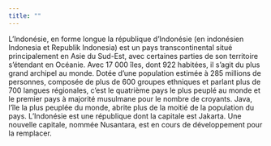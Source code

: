 ```yaml
---
title: ""
---
```


 <!-- Dans le <head> --> <link href="https://unpkg.com/aos@2.3.1/dist/aos.css" rel="stylesheet">

<!-- Avant la balise </body> -->

```{=html}
<script src="https://unpkg.com/aos@2.3.1/dist/aos.js"></script>
```

```{=html}
<script>
  AOS.init();
</script>
```

::: {data-aos="fade-left" data-aos-offset="200" data-aos-easing="ease-in-sine" data-aos-duration="2000" data-aos-delay="500"}
L'Indonésie, en forme longue la république d'Indonésie (en indonésien Indonesia et Republik Indonesia) est un pays transcontinental situé principalement en Asie du Sud-Est, avec certaines parties de son territoire s’étendant en Océanie. Avec 17 000 îles, dont 922 habitées, il s'agit du plus grand archipel au monde. Dotée d’une population estimée à 285 millions de personnes, composée de plus de 600 groupes ethniques et parlant plus de 700 langues régionales, c'est le quatrième pays le plus peuplé au monde et le premier pays à majorité musulmane pour le nombre de croyants. Java, l’île la plus peuplée du monde, abrite plus de la moitié de la population du pays. L'Indonésie est une république dont la capitale est Jakarta. Une nouvelle capitale, nommée Nusantara, est en cours de développement pour la remplacer.
:::
